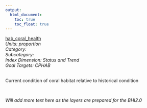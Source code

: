 ```yaml
---
output:
  html_document:
    toc: true
    toc_float: true
---
```


[hab_coral_health](https://github.com/OHI-Science/bhi/blob/master/baltic/layers/hab_coral_health_gl2018placeholder.csv)\
*Units: proportion*\
*Category:*\
*Subcategory:*\
*Index Dimension: Status and Trend*\
*Goal Targets: CPHAB*\
<br>

Current condition of coral habitat relative to historical condition

<br>

*Will add more text here as the layers are prepared for the BHI2.0*

<br>



<br>

